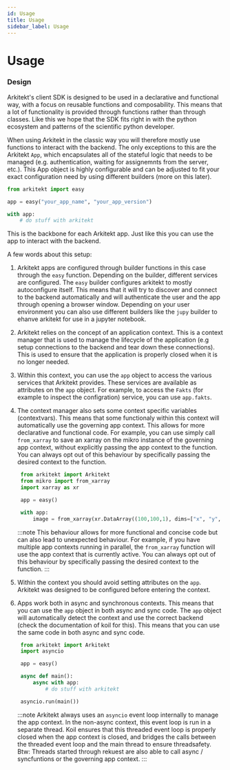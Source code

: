 ```yaml
---
id: Usage
title: Usage
sidebar_label: Usage
---
```


# Usage

### Design

Arkitekt's client SDK is designed to be used in a declarative and functional way, with a focus on reusable functions
and composability. This means that a lot of functionality is provided through functions rather than through classes.
Like this we hope that the SDK fits right in with the python ecosystem and patterns of the scientific python developer.

When using Arkitekt in the classic way you will therefore mostly use functions to interact with the backend. The only 
exceptions to this are the Arkitekt `App`, which encapsulates all of the stateful logic that needs to be managed (e.g. 
authentication, waiting for assignemnts from the server, etc.). This App object is highly configurable and can be 
adjusted to fit your exact configuration need by using different builders (more on this later).


```python
from arkitekt import easy

app = easy("your_app_name", "your_app_version")

with app:
    # do stuff with arkitekt


```

This is the backbone for each Arkitekt app. Just like this you can use the app to interact with the backend.

A few words about this setup:

1. Arkitekt apps are configured through builder functions in this case through the `easy` function.
   Depending on the builder, different services are configured. The `easy` builder configures
   arkitekt to mostly autoconfigure itself. This means that it will try to discover and connect
   to the backend automatically and will authenticate the user and the app through opening a browser
   window. Depending on your user environment you can also use different builders like the `jupy`
   builder to ehanve arkitekt for use in a jupyter notebook.
2. Arkitekt relies on the concept of an application context. This is a context manager that
   is used to manage the lifecycle of the application (e.g setup connections to the backend
   and tear down these connections). This is used to ensure that the
   application is properly closed when it is no longer needed.
3. Within this context, you can use the `app` object to access the various services that
   Arkitekt provides. These services are available as attributes on the `app` object.
   For example, to access the `Fakts` (for example to inspect the configration) service, you can use `app.fakts`.
4. The context manager also sets some context specific variables (contextvars).
   This means that some functionaly within this context will automatically use the governing
   app context. This allows for more declarative and functional code. For example, you can use simply call
   `from_xarray` to save an xarray on the mikro instance of the governing app context, without
   explicitly passing the app context to the function. You can always opt out of this behaviour
   by specifically passing the desired context to the function.

   ```python
    from arkitekt import Arkitekt
    from mikro import from_xarray
    import xarray as xr

    app = easy()

    with app:
        image = from_xarray(xr.DataArray((100,100,1), dims=["x", "y", "z"])) # stores the xarray on the mikro instance of the governing app context
   ```

   :::note
   This behaviour allows for more functional and concise code but can also lead to unexpected
   behaviour. For example, if you have multiple app contexts running in parallel, the
   `from_xarray` function will use the app context that is currently active. You can always opt out of this behaviour
   by specifically passing the desired context to the function.
   :::

5. Within the context you should avoid setting attributes on the `app`. Arkitekt was designed
   to be configured before entering the context.

6. Apps work both in async and synchronous contexts. This means that you can use the `app`
   object in both async and sync code. The `app` object will automatically detect the context
   and use the correct backend (check the documentation of koil for this). This means that you can use the same code in both async and
   sync code.

   ```python
    from arkitekt import Arkitekt
    import asyncio

    app = easy()

    async def main():
        async with app:
            # do stuff with arkitekt

    asyncio.run(main())
   ```

   :::note
   Arkitekt always uses an `asyncio` event loop internally to manage the app context. In the non-async context, this event loop is
   run in a separate thread. Koil ensures that this threaded event loop is properly closed when the app context is closed, and bridges
   the calls between the threaded event loop and the main thread to ensure threadsafety. Btw: Threads started through rekuest are also
   able to call async / syncfuntions or the governing app context.
   :::
